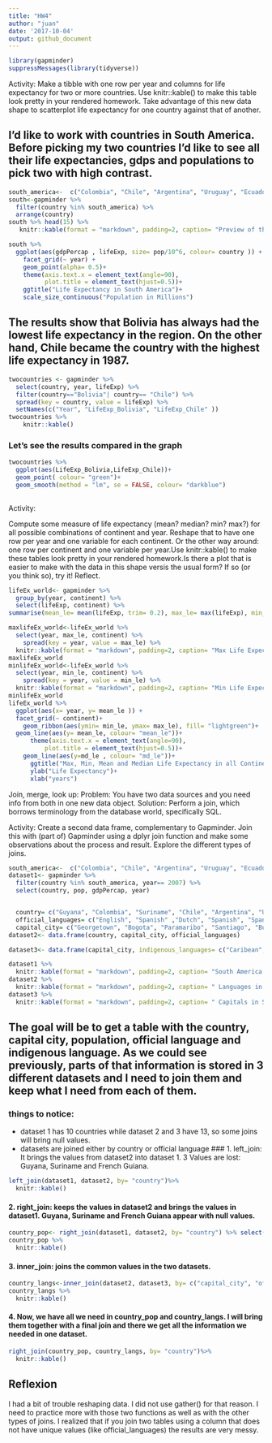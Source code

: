 ```yaml
---
title: "HW4"
author: "juan"
date: '2017-10-04'
output: github_document
---
```

```r
library(gapminder)
suppressMessages(library(tidyverse))
```

Activity:
Make a tibble with one row per year and columns for life expectancy for two or more countries.
Use knitr::kable() to make this table look pretty in your rendered homework.
Take advantage of this new data shape to scatterplot life expectancy for one country against that of another.

## I'd like to work with countries in South America. Before picking my two countries I'd like to see all their life expectancies, gdps and populations to pick two with high contrast. 
```r
south_america<-  c("Colombia", "Chile", "Argentina", "Uruguay", "Ecuador", "Bolivia", "Paraguay", "Peru", "Brazil", "Venezuela")
south<-gapminder %>%
  filter(country %in% south_america) %>%
  arrange(country)
south %>% head(15) %>% 
   knitr::kable(format = "markdown", padding=2, caption= "Preview of the Growth of Life expectancy in South America")

south %>% 
  ggplot(aes(gdpPercap , lifeExp, size= pop/10^6, colour= country )) +
    facet_grid(~ year) +
    geom_point(alpha= 0.5)+
    theme(axis.text.x = element_text(angle=90),
          plot.title = element_text(hjust=0.5))+
    ggtitle("Life Expectancy in South America")+
    scale_size_continuous("Population in Millions") 
```

## The results show that Bolivia has always had the lowest life expectancy in the region. On the other hand,  Chile became the country with the highest life expectancy in 1987.

```r
twocountries <- gapminder %>%
  select(country, year, lifeExp) %>%
  filter(country=="Bolivia"| country== "Chile") %>% 
  spread(key = country, value = lifeExp) %>% 
  setNames(c("Year", "LifeExp_Bolivia", "LifeExp_Chile" ))
twocountries %>% 
    knitr::kable()

```

### Let's see the results compared in the graph


```r
twocountries %>% 
  ggplot(aes(LifeExp_Bolivia,LifeExp_Chile))+
  geom_point( colour= "green")+
  geom_smooth(method = "lm", se = FALSE, colour= "darkblue")
  
```


Activity:

Compute some measure of life expectancy (mean? median? min? max?) for all possible combinations of continent and year. Reshape that to have one row per year and one variable for each continent. Or the other way around: one row per continent and one variable per year.Use knitr::kable() to make these tables look pretty in your rendered homework.Is there a plot that is easier to make with the data in this shape versis the usual form? If so (or you think so), try it! Reflect.

```r
lifeEx_world<- gapminder %>%
  group_by(year, continent) %>% 
  select(lifeExp, continent) %>% 
summarise(mean_le= mean(lifeExp, trim= 0.2), max_le= max(lifeExp), min_le= min(lifeExp), md_le= median(lifeExp)) 

maxlifeEx_world<-lifeEx_world %>% 
  select(year, max_le, continent) %>% 
    spread(key = year, value = max_le) %>% 
  knitr::kable(format = "markdown", padding=2, caption= "Max Life Expectancy per year in all Countries")
maxlifeEx_world
minlifeEx_world<-lifeEx_world %>% 
  select(year, min_le, continent) %>% 
    spread(key = year, value = min_le) %>% 
  knitr::kable(format = "markdown", padding=2, caption= "Min Life Expectancy per year in all Countries")
minlifeEx_world
lifeEx_world %>% 
  ggplot(aes(x= year, y= mean_le )) +
  facet_grid(~ continent)+
    geom_ribbon(aes(ymin= min_le, ymax= max_le), fill= "lightgreen")+
  geom_line(aes(y= mean_le, colour= "mean_le"))+
      theme(axis.text.x = element_text(angle=90),
          plot.title = element_text(hjust=0.5))+
    geom_line(aes(y=md_le , colour= "md_le"))+
      ggtitle("Max, Min, Mean and Median Life Expectancy in all Continents")+
      ylab("Life Expectancy")+
      xlab("years") 
```

Join, merge, look up:
Problem: You have two data sources and you need info from both in one new data object.
Solution: Perform a join, which borrows terminology from the database world, specifically SQL.

Activity:
Create a second data frame, complementary to Gapminder. Join this with (part of) Gapminder using a dplyr join function and make some observations about the process and result. Explore the different types of joins.

```r
south_america<-  c("Colombia", "Chile", "Argentina", "Uruguay", "Ecuador", "Bolivia", "Paraguay", "Peru", "Brazil", "Venezuela")
dataset1<- gapminder %>%
  filter(country %in% south_america, year== 2007) %>%
  select(country, pop, gdpPercap, year)


  country= c("Guyana", "Colombia", "Suriname", "Chile", "Argentina", "Uruguay", "Ecuador", "Bolivia", "Paraguay", "Peru", "Brazil", "Venezuela", "French Guiana")
  official_languages= c("English", "Spanish" ,"Dutch", "Spanish", "Spanish", "Spanish", "Spanish", "Spanish", "Spanish", "Spanish", "Portuguese", "Spanish", "French") 
  capital_city= c("Georgetown", "Bogota", "Paramaribo", "Santiago", "Buenos Aires", "Montevideo", "Quito", "La Paz", "Asuncion", "Lima", "Brazilia", "Caracas", "Cayenne")
dataset2<- data.frame(country, capital_city, official_languages)

dataset3<- data.frame(capital_city, indigenous_languages= c("Caribean", "Quechua","Caribean" , "Aymara", "Quechua", "Guarani" ,"Quechua", "Aymara" , "Guarani","Aymara","Tupian" ,"Quechua", "Caribean"), official_languages )

dataset1 %>% 
  knitr::kable(format = "markdown", padding=2, caption= "South America General Info")
dataset2 %>% 
  knitr::kable(format = "markdown", padding=2, caption= " Languages in South America")
dataset3 %>% 
  knitr::kable(format = "markdown", padding=2, caption= " Capitals in South America")
```


## The goal will be to get a table with the country, capital city, population, official language and indigenous language. As we could see previously, parts of that information is stored in 3 different datasets and I need to join them and keep what I need from each of them. 
### things to notice:
+ dataset 1 has 10 countries while dataset 2 and 3 have 13, so some joins will bring null values.
+ datasets are joined either by country or official language
### 1. left_join: It brings the values from dataset2 into dataset 1. 3 Values are lost: Guyana, Suriname and French Guiana. 
```r
left_join(dataset1, dataset2, by= "country")%>% 
  knitr::kable()
```

#### 2. right_join: keeps the values in dataset2 and brings the values in dataset1. Guyana, Suriname and French Guiana appear with null values.
```r
country_pop<- right_join(dataset1, dataset2, by= "country") %>% select(country, pop)
country_pop %>% 
  knitr::kable()
```

#### 3. inner_join: joins the common values in the two datasets.
```r
country_langs<-inner_join(dataset2, dataset3, by= c("capital_city", "official_languages")) 
country_langs %>% 
  knitr::kable()
```

#### 4. Now, we have all we need in country_pop and country_langs. I will bring them together with a final join and there we get all the information we needed in one dataset.

```r
right_join(country_pop, country_langs, by= "country")%>% 
  knitr::kable()
```

## Reflexion

I had a bit of trouble reshaping data. I did not use gather() for that reason. I need to practice more with those two functions as well as with the other types of joins. I realized that if you join two tables using a column that does not have unique values (like official_languages) the results are very messy. 
